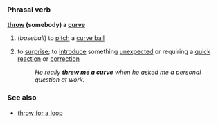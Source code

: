 ===Phrasal verb===
'''[[throw]] (somebody) a [[curve]]'''
#(''baseball'') to [[pitch]] a [[curve ball]]
#{{idiom}} to [[surprise]]; to [[introduce]] something [[unexpected]] or requiring a [[quick]] [[reaction]] or [[correction]]
#:''He really '''threw me a curve''' when he asked me a personal question at work.''

===See also===
*[[throw for a loop]]